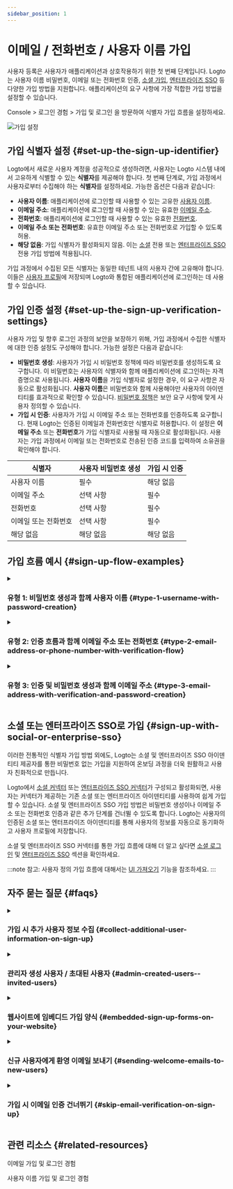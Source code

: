 ```yaml
---
sidebar_position: 1
---
```


# 이메일 / 전화번호 / 사용자 이름 가입

사용자 등록은 사용자가 애플리케이션과 상호작용하기 위한 첫 번째 단계입니다. Logto는 사용자 이름 비밀번호, 이메일 또는 전화번호 인증, [소셜 가입](/end-user-flows/sign-up-and-sign-in/social-sign-in), [엔터프라이즈 SSO](/end-user-flows/enterprise-sso) 등 다양한 가입 방법을 지원합니다. 애플리케이션의 요구 사항에 가장 적합한 가입 방법을 설정할 수 있습니다.

<CloudLink to="/sign-in-experience/sign-up-and-sign-in">
  Console > 로그인 경험 > 가입 및 로그인
</CloudLink>
을 방문하여 식별자 가입 흐름을 설정하세요.

![가입 설정](./assets/sign-in-experience-sign-up.png)

## 가입 식별자 설정 \{#set-up-the-sign-up-identifier}

Logto에서 새로운 사용자 계정을 성공적으로 생성하려면, 사용자는 Logto 시스템 내에서 고유하게 식별할 수 있는 **식별자**를 제공해야 합니다. 첫 번째 단계로, 가입 과정에서 사용자로부터 수집해야 하는 **식별자**를 설정하세요. 가능한 옵션은 다음과 같습니다:

- **사용자 이름**: 애플리케이션에 로그인할 때 사용할 수 있는 고유한 [사용자 이름](/user-management/user-data#username).
- **이메일 주소**: 애플리케이션에 로그인할 때 사용할 수 있는 유효한 [이메일 주소](/user-management/user-data#primary_email).
- **전화번호**: 애플리케이션에 로그인할 때 사용할 수 있는 유효한 [전화번호](/user-management/user-data#primary_phone).
- **이메일 주소 또는 전화번호**: 유효한 이메일 주소 또는 전화번호로 가입할 수 있도록 허용.
- **해당 없음**: 가입 식별자가 활성화되지 않음. 이는 [소셜](/end-user-flows/sign-up-and-sign-in/social-sign-in) 전용 또는 [엔터프라이즈 SSO](/end-user-flows/enterprise-sso) 전용 가입 방법에 적용됩니다.

가입 과정에서 수집된 모든 식별자는 동일한 테넌트 내의 사용자 간에 고유해야 합니다. 이들은 [사용자 프로필](/user-management/user-data#user-profile)에 저장되며 Logto와 통합된 애플리케이션에 로그인하는 데 사용할 수 있습니다.

## 가입 인증 설정 \{#set-up-the-sign-up-verification-settings}

사용자 가입 및 향후 로그인 과정의 보안을 보장하기 위해, 가입 과정에서 수집한 식별자에 대한 인증 설정도 구성해야 합니다. 가능한 설정은 다음과 같습니다:

- **비밀번호 생성**: 사용자가 가입 시 비밀번호 정책에 따라 비밀번호를 생성하도록 요구합니다. 이 비밀번호는 사용자의 식별자와 함께 애플리케이션에 로그인하는 자격 증명으로 사용됩니다. **사용자 이름**을 가입 식별자로 설정한 경우, 이 요구 사항은 자동으로 활성화됩니다. **사용자 이름**은 비밀번호와 함께 사용해야만 사용자의 아이덴티티를 효과적으로 확인할 수 있습니다. [비밀번호 정책](/end-user-flows/sign-up-and-sign-in/reset-password#set-up-password-policy)은 보안 요구 사항에 맞게 사용자 정의할 수 있습니다.
- **가입 시 인증**: 사용자가 가입 시 이메일 주소 또는 전화번호를 인증하도록 요구합니다. 현재 Logto는 인증된 이메일과 전화번호만 식별자로 허용합니다. 이 설정은 **이메일 주소** 또는 **전화번호**가 가입 식별자로 사용될 때 자동으로 활성화됩니다. 사용자는 가입 과정에서 이메일 또는 전화번호로 전송된 인증 코드를 입력하여 소유권을 확인해야 합니다.

| 식별자               | 사용자 비밀번호 생성 | 가입 시 인증 |
| -------------------- | -------------------- | ------------ |
| 사용자 이름          | 필수                 | 해당 없음    |
| 이메일 주소          | 선택 사항            | 필수         |
| 전화번호             | 선택 사항            | 필수         |
| 이메일 또는 전화번호 | 선택 사항            | 필수         |
| 해당 없음            | 해당 없음            | 해당 없음    |

## 가입 흐름 예시 \{#sign-up-flow-examples}

<details>
  <summary>

### 유형 1: 비밀번호 생성과 함께 사용자 이름 \{#type-1-username-with-password-creation}

</summary>

**사용자 이름**을 가입 식별자로 선택합니다. 비밀번호 생성은 강제로 활성화됩니다.

![사용자 이름과 비밀번호 가입](./assets/sign-up-username-password.png)

</details>

<details>
  <summary>

### 유형 2: 인증 흐름과 함께 이메일 주소 또는 전화번호 \{#type-2-email-address-or-phone-number-with-verification-flow}

</summary>

**이메일 주소 또는 전화번호**를 가입 식별자로 선택합니다. **가입 시 인증**은 강제로 활성화됩니다.

![이메일 또는 전화번호 가입과 인증](./assets/sign-up-email-verification.png)

</details>

<details>
  <summary>

### 유형 3: 인증 및 비밀번호 생성과 함께 이메일 주소 \{#type-3-email-address-with-verification-and-password-creation}

</summary>

**이메일 주소**를 가입 식별자로 선택합니다. **가입 시 인증**은 강제로 활성화됩니다. **비밀번호 생성**을 활성화하여 사용자가 가입 시 비밀번호를 생성하도록 요구합니다. (전화번호 가입 흐름에도 동일하게 적용됩니다)

![이메일 가입과 인증 및 비밀번호 생성](./assets/sign-up-email-password.png)

</details>

## 소셜 또는 엔터프라이즈 SSO로 가입 \{#sign-up-with-social-or-enterprise-sso}

이러한 전통적인 식별자 가입 방법 외에도, Logto는 소셜 및 엔터프라이즈 SSO 아이덴티티 제공자를 통한 비밀번호 없는 가입을 지원하여 온보딩 과정을 더욱 원활하고 사용자 친화적으로 만듭니다.

Logto에서 [소셜 커넥터](/connectors/social-connectors) 또는 [엔터프라이즈 SSO 커넥터](/connectors/enterprise-connectors)가 구성되고 활성화되면, 사용자는 커넥터가 제공하는 기존 소셜 또는 엔터프라이즈 아이덴티티를 사용하여 쉽게 가입할 수 있습니다. 소셜 및 엔터프라이즈 SSO 가입 방법은 비밀번호 생성이나 이메일 주소 또는 전화번호 인증과 같은 추가 단계를 건너뛸 수 있도록 합니다. Logto는 사용자의 인증된 소셜 또는 엔터프라이즈 아이덴티티를 통해 사용자의 정보를 자동으로 동기화하고 사용자 프로필에 저장합니다.

소셜 및 엔터프라이즈 SSO 커넥터를 통한 가입 흐름에 대해 더 알고 싶다면 [소셜 로그인](/end-user-flows/sign-up-and-sign-in/social-sign-in/) 및 [엔터프라이즈 SSO](/end-user-flows/enterprise-sso/) 섹션을 확인하세요.

:::note
참고: 사용자 정의 가입 흐름에 대해서는 [UI 가져오기](/customization/bring-your-ui/) 기능을 참조하세요.
:::

## 자주 묻는 질문 \{#faqs}

<details>
  <summary>

### 가입 시 추가 사용자 정보 수집 \{#collect-additional-user-information-on-sign-up}

</summary>
  
가입 시 추가 사용자 프로필 정보 (예: 전체 이름, 생일, 회사 이름)를 수집하려면 두 가지 옵션이 있습니다:

- **자체 호스팅 온보딩 흐름**: 성공적인 가입 후 사용자에게 맞춤형 데이터 수집을 위한 자체 온보딩 흐름으로 리디렉션합니다.
- **UI 가져오기**: 사용자 프로필 설정 API (곧 출시 예정)를 사용하여 UI 가져오기 기능으로 자체 가입 흐름을 사용자 정의합니다.

</details>

<details>
  <summary>

### 관리자 생성 사용자 / 초대된 사용자 \{#admin-created-users--invited-users}

</summary>

[초대 전용 가입 흐름](/end-user-flows/sign-up-and-sign-in/disable-user-registration/#implement-an-invitation-only-sign-up-flow)을 구현하는 방법을 알아보세요.

</details>

<details>
  <summary>

### 웹사이트에 임베디드 가입 양식 \{#embedded-sign-up-forms-on-your-website}

</summary>
  
Logto는 현재 로그인 및 가입을 위한 헤드리스 API를 지원하지 않습니다. [UI 가져오기](/customization/bring-your-ui/) 기능을 사용하여 자체 가입 양식을 Logto에 업로드하거나 로그인 매개변수를 사용하여 웹사이트에서 Logto로 사용자 정보를 채울 수 있습니다. [인증 매개변수](/end-user-flows/authentication-parameters/)에서 사용자 식별자 채우기에 대해 더 알아보세요.

</details>

<details>
  <summary>

### 신규 사용자에게 환영 이메일 보내기 \{#sending-welcome-emails-to-new-users}

</summary>

`User.Created` Webhook 이벤트를 구독하여 신규 사용자에게 환영 이메일을 전송합니다. [Webhook 이벤트](/developers/webhooks/webhooks-events/#data-mutation-hook-events)에 대해 더 알아보세요.

</details>

<details>
  <summary>

### 가입 시 이메일 인증 건너뛰기 \{#skip-email-verification-on-sign-up}

</summary>

현재 Logto는 인증된 이메일과 전화번호만 식별자로 지원합니다. 인증 과정은 사용자의 식별자의 보안과 소유권을 보장하기 위해 필요합니다. 인증되지 않은 이메일 또는 전화번호에 대한 지원은 우리의 [로드맵](https://logto.productlane.com/roadmap)에 있습니다. 업데이트를 기대해 주세요!

</details>

## 관련 리소스 \{#related-resources}

<Url href="https://www.youtube.com/watch?v=64rBXpWbScc">이메일 가입 및 로그인 경험</Url>

<Url href="https://www.youtube.com/watch?v=chQxCJX6e6w">사용자 이름 가입 및 로그인 경험</Url>
